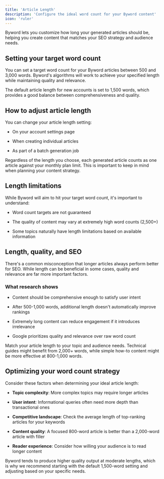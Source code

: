 ```yaml
---
title: 'Article Length'
description: 'Configure the ideal word count for your Byword content'
icon: 'ruler'
---
```


Byword lets you customize how long your generated articles should be, helping you create content that matches your SEO strategy and audience needs.

## Setting your target word count

You can set a target word count for your Byword articles between 500 and 3,000 words. Byword's algorithms will work to achieve your specified length while maintaining quality and relevance.

<Info>
  The default article length for new accounts is set to 1,500 words, which provides a good balance between comprehensiveness and quality.
</Info>

## How to adjust article length

You can change your article length setting:

* On your account settings page

* When creating individual articles

* As part of a batch generation job

<Accordion title="Article usage considerations">
  Regardless of the length you choose, each generated article counts as one article against your monthly plan limit. This is important to keep in mind when planning your content strategy.
</Accordion>

## Length limitations

While Byword will aim to hit your target word count, it's important to understand:

* Word count targets are not guaranteed

* The quality of content may vary at extremely high word counts (2,500+)

* Some topics naturally have length limitations based on available information

## Length, quality, and SEO

There's a common misconception that longer articles always perform better for SEO. While length can be beneficial in some cases, quality and relevance are far more important factors.

### What research shows

* Content should be comprehensive enough to satisfy user intent

* After 500-1,000 words, additional length doesn't automatically improve rankings

* Extremely long content can reduce engagement if it introduces irrelevance

* Google prioritizes quality and relevance over raw word count

<Tip>
  Match your article length to your topic and audience needs. Technical guides might benefit from 2,000+ words, while simple how-to content might be more effective at 800-1,000 words.
</Tip>

## Optimizing your word count strategy

Consider these factors when determining your ideal article length:

* **Topic complexity**: More complex topics may require longer articles

* **User intent**: Informational queries often need more depth than transactional ones

* **Competitive landscape**: Check the average length of top-ranking articles for your keywords

* **Content quality**: A focused 800-word article is better than a 2,000-word article with filler

* **Reader experience**: Consider how willing your audience is to read longer content

Byword tends to produce higher quality output at moderate lengths, which is why we recommend starting with the default 1,500-word setting and adjusting based on your specific needs.